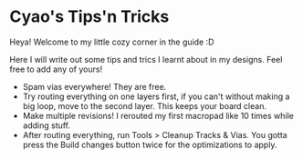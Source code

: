 # Cyao's Tips'n Tricks

Heya! Welcome to my little cozy corner in the guide :D

Here I will write out some tips and trics I learnt about in my designs. Feel free to add any of yours!

- Spam vias everywhere! They are free.
- Try routing everything on one layers first, if you can't without making a big loop, move to the second layer. This keeps your board clean.
- Make multiple revisions! I rerouted my first macropad like 10 times while adding stuff.
- After routing everything, run Tools > Cleanup Tracks & Vias. You gotta press the Build changes button twice for the optimizations to apply.
